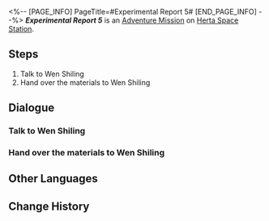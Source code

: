 <%-- [PAGE_INFO]
PageTitle=#Experimental Report 5#
[END_PAGE_INFO] --%>
{{Stub|Dialogue.}}
{{Mission Infobox
|id            = 8000174
|title         = 
|image         = <!--Mission Experimental Report 5.png-->
|type          = Adventure
|event_name    = 
|chapter       = 
|requirements  = 
* [[Trailblaze Mission]] ''[[The Past Will Return as an Avalanche]]'' completed
* [[Adventure Mission]] ''[[Experimental Report 4]]'' completed
* Reach [[Trailblaze Level]] 21
|summary       = <!--official mission summary from Fate's Atlas-->
|characters    = Trailblazer; Wen Shiling
|startLocation = [[Herta Space Station]] - [[Master Control Zone]]
|world         = Herta Space Station
|area          = Master Control Zone
|prev          = Experimental Report 4
|next          = 
|rewards       = 
}}
'''''Experimental Report 5''''' is an [[Adventure Mission]] on [[Herta Space Station]].

==Steps==
# Talk to Wen Shiling
# Hand over the materials to Wen Shiling

<!--
==Gameplay Notes==

--><!--
==Trial Character==

-->
==Dialogue==
{{Stub Dialogue}}
===Talk to Wen Shiling===
{{Mission Description|type=adventure|location=Master Control Zone|The work of a lab assistant has officially begun! Go ask Wen Shiling what materials are still missing in this experiment.}}
{{Dialogue Start}}
:{{tx}}
{{Dialogue End}}

===Hand over the materials to Wen Shiling===
{{Mission Description|type=adventure|location=<!--to be added-->|update|Wen Shiling compiled a list of required materials for her current experiment. Collect them and hand them over to her!}}
{{Dialogue Start}}
:{{tx}}
{{Dialogue End}}

==Other Languages==
{{Other Languages
|en   = Experimental Report 5
|zhs  = 实验报告•其五
|zht  = 實驗報告•其五
|ja   = 実験報告書・5
|ko   = 실험 보고서•5
|es   = Informe de experimento V
|fr   = Rapport d'expérience 5
|ru   = Отчёт V
|th   = รายงานการทดลอง 5
|vi   = Báo Cáo Thí Nghiệm 5
|de   = Experimentbericht 5
|id   = Laporan Eksperimen 5
|pt   = Relatório Experimental 5
}}

==Change History==
{{Change History|1.1}}
